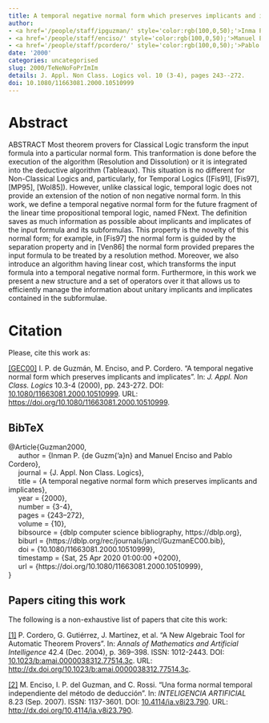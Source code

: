 ```yaml
---
title: A temporal negative normal form which preserves implicants and implicates
author:
- <a href='/people/staff/ipguzman/' style='color:rgb(100,0,50);'>Inma P. de Guzmán</a>
- <a href='/people/staff/enciso/' style='color:rgb(100,0,50);'>Manuel Enciso</a>
- <a href='/people/staff/pcordero/' style='color:rgb(100,0,50);'>Pablo Cordero</a>
date: '2000'
categories: uncategorised
slug: 2000/TeNeNoFoPrImIm
details: J. Appl. Non Class. Logics vol. 10 (3-4), pages 243--272.
doi: 10.1080/11663081.2000.10510999
---
```




# Abstract


ABSTRACT Most theorem provers for Classical Logic transform the input formula into a particular normal form. This tranformation is done before the execution of the algorithm (Resolution and Dissolution) or it is integrated into the deductive algorithm (Tableaux). This situation is no different for Non-Classical Logics and, particularly, for Temporal Logics ([Fis91], [Fis97], [MP95], [Wol85]). However, unlike classical logic, temporal logic does not provide an extension of the notion of non negative normal form. In this work, we define a temporal negative normal form for the future fragment of the linear time propositional temporal logic, named FNext. The definition saves as much information as possible about implicants and implicates of the input formula and its subformulas. This property is the novelty of this normal form; for example, in [Fis97] the normal form is guided by the separation property and in [Ven86] the normal form provided prepares the input formula to be treated by a resolution method. Moreover, we also introduce an algorithm having linear cost, which transforms the input formula into a temporal negative normal form. Furthermore, in this work we present a new structure and a set of operators over it that allows us to efficiently manage the information about unitary implicants and implicates contained in the subformulae.








# Citation
Please, cite this work as:


<a name=bib-Guzman2000></a>[[GEC00]](#cite-Guzman2000) I. P. de Guzmán, M. Enciso, and P. Cordero. “A temporal negative normal form which preserves implicants and implicates”. In: _J. Appl. Non Class. Logics_ 10.3-4 (2000), pp. 243-272. DOI: [10.1080/11663081.2000.10510999](https://doi.org/10.1080%2F11663081.2000.10510999). URL: [https://doi.org/10.1080/11663081.2000.10510999](https://doi.org/10.1080/11663081.2000.10510999).

::: {.callout-note appearance="minimal" collapse=true}

## BibTeX

@Article{Guzman2000,<br>&nbsp;&nbsp;&nbsp;&nbsp;  author = {Inman P. {de Guzm{\a'a}n} and Manuel Enciso and Pablo Cordero},<br>&nbsp;&nbsp;&nbsp;&nbsp;  journal = {J. Appl. Non Class. Logics},<br>&nbsp;&nbsp;&nbsp;&nbsp;  title = {A temporal negative normal form which preserves implicants and implicates},<br>&nbsp;&nbsp;&nbsp;&nbsp;  year = {2000},<br>&nbsp;&nbsp;&nbsp;&nbsp;  number = {3-4},<br>&nbsp;&nbsp;&nbsp;&nbsp;  pages = {243--272},<br>&nbsp;&nbsp;&nbsp;&nbsp;  volume = {10},<br>&nbsp;&nbsp;&nbsp;&nbsp;  bibsource = {dblp computer science bibliography, https://dblp.org},<br>&nbsp;&nbsp;&nbsp;&nbsp;  biburl = {https://dblp.org/rec/journals/jancl/GuzmanEC00.bib},<br>&nbsp;&nbsp;&nbsp;&nbsp;  doi = {10.1080/11663081.2000.10510999},<br>&nbsp;&nbsp;&nbsp;&nbsp;  timestamp = {Sat, 25 Apr 2020 01:00:00 +0200},<br>&nbsp;&nbsp;&nbsp;&nbsp;  url = {https://doi.org/10.1080/11663081.2000.10510999},<br>}

:::






## Papers citing this work

The following is a non-exhaustive list of papers that cite this work:


<a name=bib-Cordero_2004></a>[[1]](#cite-Cordero_2004) P. Cordero, G. Gutiérrez, J. Martínez, et al. “A New Algebraic Tool for Automatic Theorem Provers”. In: _Annals of Mathematics and Artificial Intelligence_ 42.4 (Dec. 2004), p. 369–398. ISSN: 1012-2443. DOI: [10.1023/b:amai.0000038312.77514.3c](https://doi.org/10.1023%2Fb%3Aamai.0000038312.77514.3c). URL: [http://dx.doi.org/10.1023/b:amai.0000038312.77514.3c](http://dx.doi.org/10.1023/b:amai.0000038312.77514.3c).

<a name=bib-Enciso_2007></a>[[2]](#cite-Enciso_2007) M. Enciso, I. P. del Guzman, and C. Rossi. “Una forma normal temporal independiente del método de deducción”. In: _INTELIGENCIA ARTIFICIAL_ 8.23 (Sep. 2007). ISSN: 1137-3601. DOI: [10.4114/ia.v8i23.790](https://doi.org/10.4114%2Fia.v8i23.790). URL: [http://dx.doi.org/10.4114/ia.v8i23.790](http://dx.doi.org/10.4114/ia.v8i23.790).

